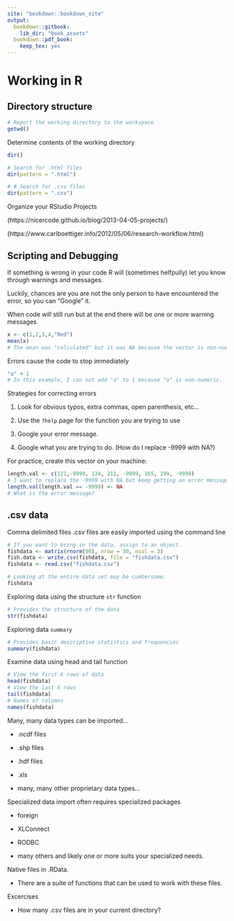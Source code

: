 ---
site: "bookdown::bookdown_site"
output:
  bookdown::gitbook:
    lib_dir: "book_assets"
  bookdown::pdf_book:
    keep_tex: yes
---

# Working in R

## Directory structure
```{r, eval=FALSE}
# Report the working directory to the workspace
getwd()
```

Determine contents of the working directory
```{r, eval = FALSE}
dir()

# Search for .html files
dir(pattern = ".html")

# # Search for .csv files
dir(pattern = ".csv")
```

Organize your RStudio Projects 

(https://nicercode.github.io/blog/2013-04-05-projects/)

(https://www.carlboettiger.info/2012/05/06/research-workflow.html)

## Scripting and Debugging
If something is wrong in your code R will (sometimes helfpully) let you know through warnings and messages.

Luckily, chances are you are not the only person to have encountered the error, so you can "Google" it. 

When code will still run but at the end there will be one or more warning messages
```{r ,eval=FALSE}
x <- c(1,2,3,4,"Red")
mean(x)
# The mean was "calculated" but it was NA because the vector is non-numeric
```

Errors cause the code to stop immediately
```{r ,eval=FALSE}
"a" + 1
# In this example, I can not add "a" to 1 because "a" is non-numeric.
```

Strategies for correcting errors

1. Look for obvious typos, extra commas, open parenthesis, etc...

2. Use the `?help` page for the function you are trying to use

3. Google your error message. 

4. Google what you are trying to do. (How do I replace -9999 with NA?)

For practice, create this vector on your machine:
```{r ,eval=FALSE}
length.val <- c(121,-9999, 134, 211, -9999, 165, 199, -9999)
# I want to replace the -9999 with NA but keep getting an error message
length.val(length.val == -9999) <- NA
# What is the error message?
```

## .csv data
Comma delimited files .csv files are easily imported using the command line
```{r, eval = FALSE}
# If you want to bring in the data, assign to an object.
fishdata <- matrix(rnorm(90), nrow = 30, ncol = 3)
fish.data <- write.csv(fishdata, file = "fishdata.csv")
fishdata <- read.csv("fishdata.csv")

# Looking at the entire data set may be cumbersome:
fishdata
```

Exploring data using the structure `str` function
```{r, eval = FALSE}
# Provides the structure of the data
str(fishdata)
```

Exploring data `summary`
```{r, eval = FALSE}
# Provides basic descriptive statistics and frequencies
summary(fishdata)
```

Examine data using head and tail function
```{r, eval = FALSE}
# View the first 6 rows of data
head(fishdata) 
# View the last 6 rows
tail(fishdata) 
# Names of columns
names(fishdata)
```

Many, many data types can be imported...

+ .ncdf files

+ .shp files

+ .hdf files

+ .xls

+ many, many other proprietary data types...

Specialized data import often requires specialized packages

+ foreign

+ XLConnect

+ RODBC

+ many others and likely one or more suits your specialized needs.

Native files in .RData.

+ There are a suite of functions that can be used to work with these files.

Excercises

+ How many .csv files are in your current directory?